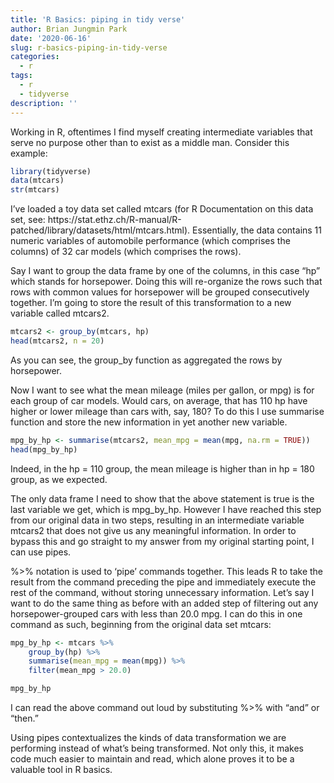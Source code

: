 ```yaml
---
title: 'R Basics: piping in tidy verse'
author: Brian Jungmin Park
date: '2020-06-16'
slug: r-basics-piping-in-tidy-verse
categories:
  - r
tags:
  - r
  - tidyverse
description: ''
---
```


Working in R, oftentimes I find myself creating intermediate variables that serve no purpose other than to exist as a middle man. Consider this example:

```r
library(tidyverse)
data(mtcars)
str(mtcars)
```

I've loaded a toy data set called mtcars (for R Documentation on this data set, see: https://stat.ethz.ch/R-manual/R-patched/library/datasets/html/mtcars.html). Essentially, the data contains 11 numeric variables of automobile performance (which comprises the columns) of 32 car models (which comprises the rows).

Say I want to group the data frame by one of the columns, in this case "hp" which stands for horsepower. Doing this will re-organize the rows such that rows with common values for horsepower will be grouped consecutively together. I'm going to store the result of this transformation to a new variable called mtcars2. 

```r
mtcars2 <- group_by(mtcars, hp)
head(mtcars2, n = 20)
```

As you can see, the group_by function as aggregated the rows by horsepower. 

Now I want to see what the mean mileage (miles per gallon, or mpg) is for each group of car models. Would cars, on average, that has 110 hp have higher or lower mileage than cars with, say, 180? To do this I use summarise function and store the new information in yet another new variable.

```r
mpg_by_hp <- summarise(mtcars2, mean_mpg = mean(mpg, na.rm = TRUE))
head(mpg_by_hp) 
```

Indeed, in the hp = 110 group, the mean mileage is higher than in hp = 180 group, as we expected. 

The only data frame I need to show that the above statement is true is the last variable we get, which is mpg_by_hp. However I have reached this step from our original data in two steps, resulting in an intermediate variable mtcars2 that does not give us any meaningful information. In order to bypass this and go straight to my answer from my original starting point, I can use pipes.

%>% notation is used to 'pipe' commands together. This leads R to take the result from the command preceding the pipe and immediately execute the rest of the command, without storing unnecessary information. Let's say I want to do the same thing as before with an added step of filtering out any horsepower-grouped cars with less than 20.0 mpg. I can do this in one command as such, beginning from the original data set mtcars:

```r
mpg_by_hp <- mtcars %>%
    group_by(hp) %>%
    summarise(mean_mpg = mean(mpg)) %>%
    filter(mean_mpg > 20.0)

mpg_by_hp
```

I can read the above command out loud by substituting %>% with "and" or "then." 

Using pipes contextualizes the kinds of data transformation we are performing instead of what's being transformed. Not only this, it makes code much easier to maintain and read, which alone proves it to be a valuable tool in R basics. 